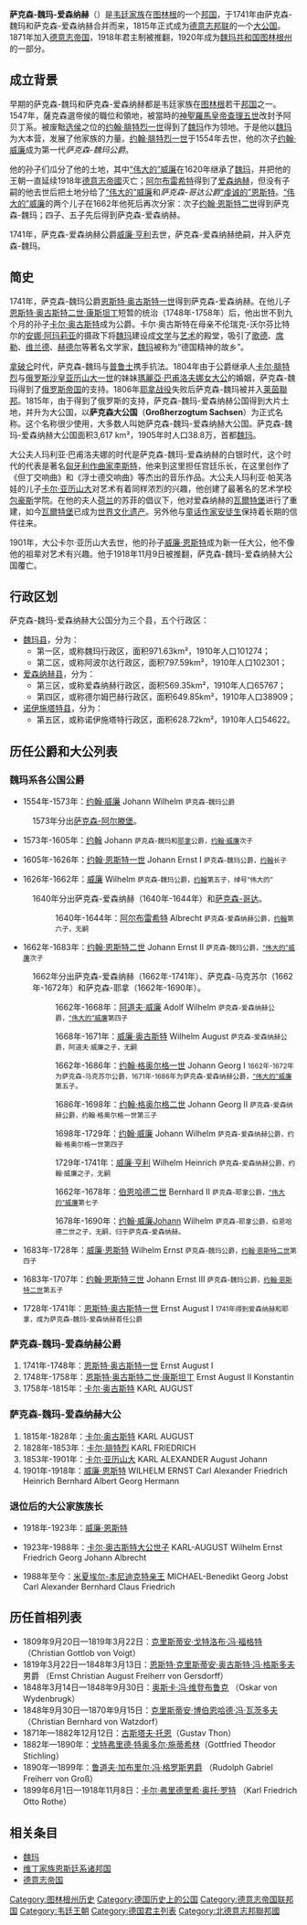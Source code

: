 {{noteTA|G1=德国地名}}
{{Infobox Former Country
|native_name = ''Großherzogtum Sachsen-Weimar-Eisenach''
|conventional_long_name = 萨克森-魏玛-爱森纳赫大公国
|common_name = 萨克森-魏玛-爱森纳赫
|era         = 现代
|status      = 特别领地 <!--内部参数，不会在条目中显示-->
|empire      = [[德意志帝國|德意志帝國]]
|status_text = [[萊茵聯邦|萊茵聯邦]]諸侯國<br>[[德意志邦聯|德意志邦聯]]諸侯國<br>[[北德意志邦聯|北德意志邦聯]]成員國<br>[[德意志帝國|德意志帝國]]構成國
|government_type = [[大公國|大公國]]
|year_start  = 1809年
|year_end    = 1920年
|event_pre   = [[薩克森-艾森納赫|艾森納赫]]及[[薩克森-威瑪|魏玛]]<br>    建立[[共主邦聯|共主邦聯]]
|date_pre    =  <br>1741年
|event_start = [[薩克森-艾森納赫|薩克森-艾森納赫]]<br>    與[[薩克森-威瑪|薩克森-威瑪]]合併
|date_start  =  <br>1809年
|event1      = 升為[[大公国|大公国]]
|date_event1 = 1815年
|event2      = 德國革命
|date_event2 = 1918年
|event_end   = 併入[[圖林根|圖林根]]
|date_end    = <!--- Optional: Date of disestablishment --->
|p1          = 萨克森-爱森纳赫
|image_p1    = [[File:Coat_of_arms_of_Saxony.svg|20px]]
|p2          = 萨克森-魏玛
|image_p2    = [[File:Coat_of_arms_of_Saxony.svg|20px]]
|s1          = 圖林根
|flag_s1     = Flag of Thuringia (state).svg
|image_flag   = Flagge Großherzogtum Sachsen-Weimar-Eisenach (1813-1897).svg
|flag_type    = 國旗（1813年–97年）
|image_coat   = Wappen Deutsches Reich - Grossherzogtum Sachsen-Weimar-Eisenach.png
|image_map    = Saxe-Weimar-Eisenach in the German Reich (1871).svg
|image_map_caption  = 於德意志帝國內的萨克森-魏玛-爱森纳赫
|capital      = [[魏瑪|魏瑪]]
|national_anthem  = ''Weimars Volkslied''
|leader1      = [[卡尔·奥古斯特_(萨克森-魏玛-艾森纳赫)|卡尔·奥古斯特]]
|leader2      = [[卡尔·弗里德里希_(萨克森-魏玛-艾森纳赫)|卡尔·弗里德里希]]
|leader3      = [[卡尔·亚历山大_(萨克森-魏玛-艾森纳赫)|卡尔·亚历山大]]
|leader4      = [[威廉·恩斯特_(萨克森-魏玛-艾森纳赫)|威廉·恩斯特]] 
|year_leader1 = 1809年–1828年
|year_leader2 = 1828年–1853年
|year_leader3 = 1853年–1901年
|year_leader4 = 1901年–1918年
|title_leader = 大公
|stat_year1   = 1905年
|stat_area1   = 3617 
|stat_pop1    = 388000
}}

'''萨克森-魏玛-爱森纳赫'''（{{lang-de|Sachsen-Weimar-Eisenach}}）是[[韦廷王朝|韦廷家族]]在[[图林根|图林根]]的一个[[维丁家族恩斯廷系诸邦国|邦国]]，于1741年由萨克森-魏玛和萨克森-爱森纳赫合并而来，1815年正式成为[[德意志邦联|德意志邦联]]的一个[[大公国|大公国]]。1871年加入[[德意志帝国|德意志帝国]]，1918年君主制被推翻，1920年成为[[魏玛共和国|魏玛共和国]][[图林根州|图林根州]]的一部分。

==成立背景==
早期的萨克森-魏玛和萨克森-爱森纳赫都是韦廷家族在[[图林根|图林根]]若干[[维丁家族恩斯廷系诸邦国|邦国]]之一。1547年，薩克森選帝侯的職位和領地，被當時的[[神圣罗马帝国皇帝列表|神聖羅馬皇帝]][[查理五世|查理五世]]改封予阿贝丁系。被废黜[[选侯|选侯]]之位的[[约翰·腓特烈_(萨克森)|约翰·腓特烈一世]]得到了[[魏玛|魏玛]]作为领地。于是他以[[魏玛|魏玛]]为大本营，发展了他家族的力量。[[约翰·腓特烈_(萨克森)|约翰·腓特烈一世]]于1554年去世，他的次子[[约翰·威廉_(萨克森-魏玛)|约翰·威廉]]成为第一代''萨克森-魏玛公爵''。

他的孙子们瓜分了他的土地，其中[[威廉_(萨克森-魏玛)|“伟大的”威廉]]在1620年继承了[[魏玛|魏玛]]，并把他的王朝一直延续1918年[[德意志帝國|德意志帝國]]灭亡；[[阿尔布雷希特_(萨克森-爱森纳赫)|阿尔布雷希特]]得到了[[爱森纳赫|爱森纳赫]]，但没有子嗣的他去世后把土地分给了[[威廉_(萨克森-魏玛)|“伟大的”威廉]]和''萨克森-哥达公爵''[[恩斯特_(萨克森-哥达)|“虔诚的”恩斯特]]。[[威廉_(萨克森-魏玛)|“伟大的”威廉]]的两个儿子在1662年他死后再次分家：次子[[约翰·恩斯特二世_(萨克森-魏玛)|约翰·恩斯特二世]]得到萨克森-魏玛；四子、五子先后得到萨克森-爱森纳赫。

1741年，萨克森-爱森纳赫公爵[[威廉·亨利_(萨克森-爱森纳赫)|威廉·亨利]]去世，萨克森-爱森纳赫绝嗣，并入萨克森-魏玛。

==简史==
1741年，萨克森-魏玛公爵[[恩斯特·奥古斯特一世_(萨克森-魏玛-爱森纳赫)|恩斯特·奥古斯特一世]]得到萨克森-爱森纳赫。在他儿子[[恩斯特·奥古斯特二世·康斯坦丁_(萨克森-魏玛-爱森纳赫)|恩斯特·奥古斯特二世·康斯坦丁]]短暂的统治（1748年-1758年）后，他出世不到九个月的孙子[[卡尔·奥古斯特_(萨克森-魏玛-爱森纳赫)|卡尔·奥古斯特]]成为公爵。卡尔·奥古斯特在母亲不伦瑞克-沃尔芬比特尔的[[安娜·阿玛莉亚_(不伦瑞克-沃尔芬比特尔)|安娜·阿玛莉亚]]的摄政下将[[魏玛|魏玛]]建设成[[文学|文学]]与[[艺术|艺术]]的殿堂，吸引了[[歌德|歌德]]、[[席勒|席勒]]、[[维兰德|维兰德]]、[[赫德尔|赫德尔]]等著名文学家，[[魏玛|魏玛]]被称为“德国精神的故乡”。

[[拿破仑|拿破仑]]时代，萨克森-魏玛与[[普鲁士|普鲁士]]携手抗法。1804年由于公爵继承人[[卡尔·腓特烈_(萨克森-魏玛-爱森纳赫大公)|卡尔·腓特烈]]与[[俄国君主列表|俄罗斯沙皇]][[亚历山大一世_(俄国)|亚历山大一世]]的妹妹[[瑪麗亞·巴甫洛夫娜女大公|瑪麗亞·巴甫洛夫娜女大公]]的婚姻，萨克森-魏玛得到了[[俄罗斯帝国|俄罗斯帝国]]的支持。1806年[[耶拿战役|耶拿战役]]失败后萨克森-魏玛被并入[[莱茵聯邦|莱茵聯邦]]。1815年，由于得到了俄罗斯的支持，萨克森-魏玛-爱森纳赫公国得到大片土地，并升为大公国，以'''萨克森大公国'''（'''Großherzogtum Sachsen'''）为正式名称。这个名称很少使用，大多数人叫她萨克森-魏玛-爱森纳赫大公国。萨克森-魏玛-爱森纳赫大公国面积3,617 km²，1905年时人口38.8万，首都[[魏玛|魏玛]]。

大公夫人玛利亚·巴甫洛夫娜的时代是萨克森-魏玛-爱森纳赫的白银时代，这个时代的代表是著名[[匈牙利|匈牙利]][[作曲家|作曲家]][[李斯特·费伦茨|李斯特]]，他来到这里担任宫廷乐长，在这里创作了《但丁交响曲》和《浮士德交响曲》等杰出的音乐作品。大公夫人玛利亚·帕芙洛娃的儿子[[卡尔·亚历山大_(萨克森-魏玛-爱森纳赫)|卡尔·亚历山大]]对艺术有着同样浓烈的兴趣，他创建了最著名的艺术学校[[包豪斯|包豪斯]]学院。在他的夫人[[荷兰|荷兰]]的苏菲的倡议下，他对爱森纳赫的[[瓦爾特堡|瓦爾特堡]]进行了重建，如今[[瓦爾特堡|瓦爾特堡]]已成为[[世界文化遗产|世界文化遗产]]。另外他与[[童话|童话]][[作家|作家]][[安徒生|安徒生]]保持着长期的信件往来。

1901年，大公卡尔·亚历山大去世，他的孙子[[威廉·恩斯特_(萨克森-魏玛-艾森纳赫)|威廉·恩斯特]]成为新一任大公，他不像他的祖辈对艺术有兴趣。他于1918年11月9日被推翻，萨克森-魏玛-爱森纳赫大公国覆亡。

== 行政区划 ==
萨克森-魏玛-爱森纳赫大公国分为三个县，五个行政区：
* [[魏玛县|魏玛县]]，分为：
** 第一区，或称魏玛行政区，面积971.63km²，1910年人口101274；
** 第二区，或称阿波尔达行政区，面积797.59km²，1910年人口102301；
* [[爱森纳赫县|爱森纳赫县]]，分为：
** 第三区，或称爱森纳赫行政区，面积569.35km²，1910年人口65767；
** 第四区，或称德尔姆巴赫行政区，面积649.85km²，1910年人口38909；
* [[诺伊施塔特县|诺伊施塔特县]]，分为：
** 第五区，或称诺伊施塔特行政区，面积628.72km²，1910年人口54622。

==历任公爵和大公列表==
===魏玛系各公国公爵===
*1554年-1573年：[[约翰·威廉_(萨克森-魏玛)|约翰·威廉]]  Johann Wilhelm  <small>萨克森-魏玛公爵</small>

:1573年分出[[萨克森-阿尔滕堡|萨克森-阿尔滕堡]]。

*1573年-1605年：[[约翰_(萨克森-魏玛)|约翰]]  Johann  <small>萨克森-魏玛和[[耶拿|耶拿]]公爵，[[约翰·威廉_(萨克森-魏玛)|约翰·威廉]]次子</small>

*1605年-1626年：[[约翰·恩斯特一世_(萨克森-魏玛)|约翰·恩斯特一世]]  Johann Ernst I   <small>萨克森-魏玛公爵，[[约翰_(萨克森-魏玛)|约翰]]长子</small>

*1626年-1662年：[[威廉_(萨克森-魏玛)|威廉]] Wilhelm   <small>萨克森-魏玛公爵，[[约翰_(萨克森-魏玛)|约翰]]第五子，绰号“伟大的” </small>

:1640年分出萨克森-爱森纳赫（1640年-1644年）和[[萨克森-哥达|萨克森-哥达]]。

::1640年-1644年：[[阿尔布雷希特_(萨克森-爱森纳赫)|阿尔布雷希特]] Albrecht  <small>萨克森-爱森纳赫公爵，[[约翰_(萨克森-魏玛)|约翰]]第六子，无嗣</small>

*1662年-1683年：[[约翰·恩斯特二世_(萨克森-魏玛)|约翰·恩斯特二世]]  Johann Ernst II  <small>萨克森-魏玛公爵，[[威廉_(萨克森-魏玛)|“伟大的”威廉]]次子</small>

:1662年分出萨克森-爱森纳赫（1662年-1741年）、萨克森-马克苏尔（1662年-1672年）和萨克森-耶拿（1662年-1690年）。

::1662年-1668年：[[阿道夫·威廉|阿道夫·威廉]] Adolf Wilhelm  <small>萨克森-爱森纳赫公爵，[[威廉_(萨克森-魏玛)|“伟大的”威廉]]第四子</small>

:::1668年-1671年：[[威廉·奥古斯特|威廉·奥古斯特]] Wilhelm August <small>萨克森-爱森纳赫公爵，阿道夫·威廉之子，无嗣</small>

::1662年-1686年：[[约翰·格奥尔格一世_(萨克森-爱森纳赫)|约翰·格奥尔格一世]] Johann Georg I  <small>1662年-1672年为萨克森-马克苏尔公爵，1671年-1686年为萨克森-爱森纳赫公爵，[[威廉_(萨克森-魏玛)|“伟大的”威廉]]第五子。</small>

:::1686年-1698年：[[约翰·格奥尔格二世|约翰·格奥尔格二世]] Johann Georg II <small>萨克森-爱森纳赫公爵，约翰·格奥尔格一世第三子</small>

:::1698年-1729年：[[约翰·威廉|约翰·威廉]] Johann Wilhelm <small>萨克森-爱森纳赫公爵，约翰·格奥尔格一世第四子</small>

::::1729年-1741年：[[威廉·亨利_(萨克森-爱森纳赫)|威廉·亨利]] Wilhelm Heinrich    <small>萨克森-爱森纳赫公爵，约翰·威廉之子，无嗣</small>

::1662年-1678年：[[伯恩哈德二世|伯恩哈德二世]] Bernhard II    <small>萨克森-耶拿公爵，[[威廉_(萨克森-魏玛)|“伟大的”威廉]]第七子</small>

:::1678年-1690年：[[约翰·威廉|约翰·威廉]]Johann Wilhelm   <small>萨克森-耶拿公爵，伯恩哈德二世之子，无嗣，归于萨克森-爱森纳赫。</small>

*1683年-1728年：[[威廉·恩斯特_(萨克森-魏玛)|威廉·恩斯特]]  Wilhelm Ernst    <small>萨克森-魏玛公爵，[[约翰·恩斯特二世_(萨克森-魏玛)|约翰·恩斯特二世]]第四子</small>

*1683年-1707年：[[约翰·恩斯特三世_(萨克森-魏玛)|约翰·恩斯特三世]] Johann Ernst III   <small>萨克森-魏玛公爵，[[约翰·恩斯特二世_(萨克森-魏玛)|约翰·恩斯特二世]]第五子</small>

*1728年-1741年：[[恩斯特·奥古斯特一世_(萨克森-魏玛-爱森纳赫)|恩斯特·奥古斯特一世]] Ernst August I   <small>1741年得到爱森纳赫和耶拿，成为萨克森-魏玛-爱森纳赫首任公爵</small>

===萨克森-魏玛-爱森纳赫公爵===
#1741年-1748年：[[恩斯特·奥古斯特一世_(萨克森-魏玛-爱森纳赫)|恩斯特·奥古斯特一世]] Ernst August I   
#1748年-1758年：[[恩斯特·奥古斯特二世·康斯坦丁_(萨克森-魏玛-爱森纳赫)|恩斯特·奥古斯特二世·康斯坦丁]]  Ernst August II Konstantin
#1758年-1815年：[[卡尔·奥古斯特_(萨克森-魏玛-爱森纳赫)|卡尔·奥古斯特]] KARL AUGUST   
===萨克森-魏玛-爱森纳赫大公===
#1815年-1828年：[[卡尔·奥古斯特_(萨克森-魏玛-爱森纳赫)|卡尔·奥古斯特]] KARL AUGUST   
#1828年-1853年：[[卡尔·腓特烈_(萨克森-魏玛-爱森纳赫大公)|卡尔·腓特烈]] KARL FRIEDRICH
#1853年-1901年：[[卡尔·亚历山大_(萨克森-魏玛-爱森纳赫)|卡尔·亚历山大]] KARL ALEXANDER August Johann
#1901年-1918年：[[威廉·恩斯特_(萨克森-魏玛-艾森纳赫)|威廉·恩斯特]]  WILHELM ERNST Carl Alexander Friedrich Heinrich Bernhard Albert Georg Hermann

===退位后的大公家族族长===
*1918年-1923年：[[威廉·恩斯特_(萨克森-魏玛-艾森纳赫)|威廉·恩斯特]]

*1923年-1988年：[[卡尔-奥古斯特_(萨克森-魏玛-艾森纳赫)|卡尔·奥古斯特大公世子]]  KARL-AUGUST Wilhelm Ernst Friedrich Georg Johann Albrecht

*1988年至今：[[米夏埃尔-本尼迪克特_(萨克森-魏玛-艾森纳赫)|米夏埃尔-本尼迪克特亲王]] MICHAEL-Benedikt Georg Jobst Carl Alexander Bernhard Claus Friedrich

== 历任首相列表 ==
* 1809年9月20日—1819年3月22日：[[克里斯蒂安·戈特洛布·冯·福格特|克里斯蒂安·戈特洛布·冯·福格特]] （Christian Gottlob von Voigt）
* 1819年3月22日—1848年3月13日：[[恩斯特·克里斯蒂安·奥古斯特·冯·格斯多夫|恩斯特·克里斯蒂安·奥古斯特·冯·格斯多夫]]男爵 （Ernst Christian August Freiherr von Gersdorff）
* 1848年3月14日—1848年9月30日：[[奥斯卡·冯·维登布鲁克|奥斯卡·冯·维登布鲁克]] （Oskar von Wydenbrugk）
* 1848年9月30日—1870年9月15日：[[克里斯蒂安·博伯恩哈德·冯·瓦茨多夫|克里斯蒂安·博伯恩哈德·冯·瓦茨多夫]] （Christian Bernhard von Watzdorf）
* 1871年—1882年12月12日：[[古斯塔夫·托恩|古斯塔夫·托恩]]（Gustav Thon）
* 1882年—1890年：[[戈特弗里德·特奥多尔·施蒂希林|戈特弗里德·特奥多尔·施蒂希林]]（Gottfried Theodor Stichling）
* 1890年—1899年：[[鲁道夫·加布里尔·冯·格罗斯男爵|鲁道夫·加布里尔·冯·格罗斯男爵]] （Rudolph Gabriel Freiherr von Groß）
* 1899年6月1日—1918年11月8日：[[卡尔·弗里德里希·奥托·罗特|卡尔·弗里德里希·奥托·罗特]] （Karl Friedrich Otto Rothe）

==相关条目==
{{commonscat|Saxe-Weimar-Eisenach}}
*[[魏玛|魏玛]]
*[[维丁家族恩斯廷系诸邦国|维丁家族恩斯廷系诸邦国]]
*[[德意志帝国|德意志帝国]]

{{恩斯特系諸邦國}}
{{States of the Confederation of the Rhine}}
{{States of the German Confederation}}
{{States of the North German Confederation}}
{{States of the German Empire}}
{{Authority control}}

{{DEFAULTSORT:Saxe-Weimar-Eisenach, Grand Duchy of}}
[[Category:图林根州历史|Category:图林根州历史]]
[[Category:德国历史上的公国|Category:德国历史上的公国]]
[[Category:德意志帝国联邦国|Category:德意志帝国联邦国]]
[[Category:韦廷王朝|Category:韦廷王朝]]
[[Category:德国君主列表|Category:德国君主列表]]
[[Category:北德意志邦聯邦國|Category:北德意志邦聯邦國]]